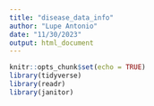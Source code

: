 ```yaml
---
title: "disease_data_info"
author: "Lupe Antonio"
date: "11/30/2023"
output: html_document
---
```


```r
knitr::opts_chunk$set(echo = TRUE)
library(tidyverse)
library(readr)
library(janitor)
```

